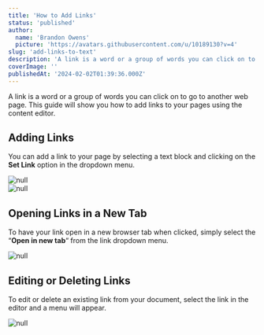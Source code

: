 ```yaml
---
title: 'How to Add Links'
status: 'published'
author:
  name: 'Brandon Owens'
  picture: 'https://avatars.githubusercontent.com/u/10189130?v=4'
slug: 'add-links-to-text'
description: 'A link is a word or a group of words you can click on to go to another web page within your Elegant application; or even external urls. This guide will show you how to create text links on your application using the content editor.'
coverImage: ''
publishedAt: '2024-02-02T01:39:36.000Z'
---
```


A link is a word or a group of words you can click on to go to another web page. This guide will show you how to add links to your pages using the content editor.

## Adding Links

You can add a link to your page by selecting a text block and clicking on the **Set Link** option in the dropdown menu.

<div class="my-8 shadow-xl"><img class="rounded-xl" src="/api/images/screenshot-2024-02-01-184405-k3Mj.png" alt="null"></div>

<div class="my-8 shadow-xl"><img class="rounded-xl" src="/api/images/screenshot-2024-02-01-185013-I4MT.png" alt="null"></div>



## Opening Links in a New Tab

To have your link open in a new browser tab when clicked, simply select the “**Open in new tab**“ from the link dropdown menu.

<div class="my-8 shadow-xl"><img class="rounded-xl" src="/api/images/screenshot-2024-02-01-185051-QyMz.png" alt="null"></div>



## Editing or Deleting Links

To edit or delete an existing link from your document, select the link in the editor and a menu will appear.



<div class="my-8 shadow-xl"><img class="rounded-xl" src="/api/images/screenshot-2024-02-01-185124-UwNz.png" alt="null"></div>




